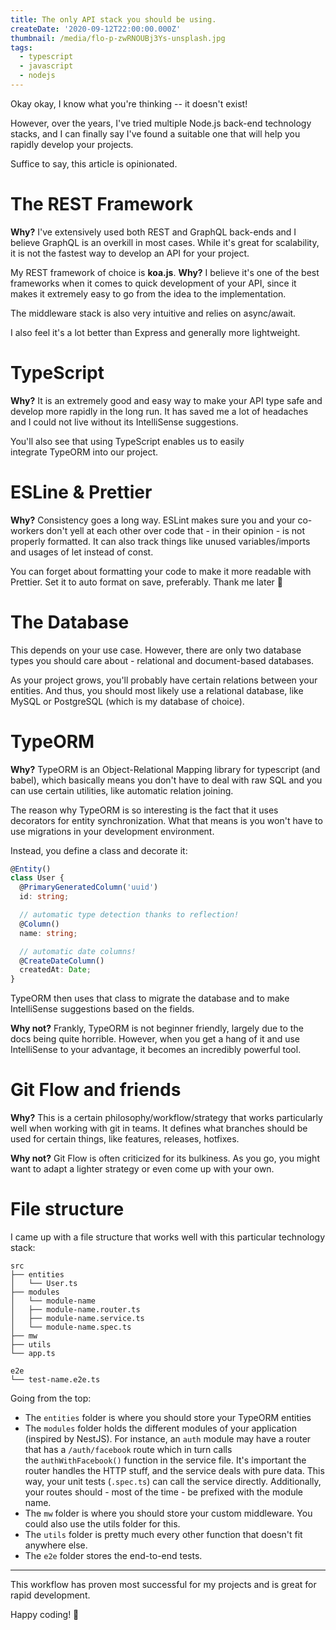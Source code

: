```yaml
---
title: The only API stack you should be using.
createDate: '2020-09-12T22:00:00.000Z'
thumbnail: /media/flo-p-zwRNOUBj3Ys-unsplash.jpg
tags:
  - typescript
  - javascript
  - nodejs
---
```


Okay okay, I know what you're thinking -- it doesn't exist!

However, over the years, I've tried multiple Node.js back-end technology stacks, and I can finally say I've found a suitable one that will help you rapidly develop your projects.

Suffice to say, this article is opinionated.

# The REST Framework

**Why?** I've extensively used both REST and GraphQL back-ends and I believe GraphQL is an overkill in most cases. While it's great for scalability, it is not the fastest way to develop an API for your project.

My REST framework of choice is **koa.js**.
**Why?** I believe it's one of the best frameworks when it comes to quick development of your API, since it makes it extremely easy to go from the idea to the implementation.

The middleware stack is also very intuitive and relies on async/await.

I also feel it's a lot better than Express and generally more lightweight.

# TypeScript

**Why?** It is an extremely good and easy way to make your API type safe and develop more rapidly in the long run. It has saved me a lot of headaches and I could not live without its IntelliSense suggestions.

You'll also see that using TypeScript enables us to easily integrate TypeORM into our project.

# ESLine & Prettier

**Why?** Consistency goes a long way. ESLint makes sure you and your co-workers don't yell at each other over code that - in their opinion - is not properly formatted. It can also track things like unused variables/imports and usages of let instead of const.

You can forget about formatting your code to make it more readable with Prettier. Set it to auto format on save, preferably. Thank me later 🙂

# The Database

This depends on your use case. However, there are only two database types you should care about - relational and document-based databases.

As your project grows, you'll probably have certain relations between your entities. And thus, you should most likely use a relational database, like MySQL or PostgreSQL (which is my database of choice).

# TypeORM

**Why?** TypeORM is an Object-Relational Mapping library for typescript (and babel), which basically means you don't have to deal with raw SQL and you can use certain utilities, like automatic relation joining.

The reason why TypeORM is so interesting is the fact that it uses decorators for entity synchronization. What that means is you won't have to use migrations in your development environment.

Instead, you define a class and decorate it:

```ts
@Entity()
class User {
  @PrimaryGeneratedColumn('uuid')
  id: string;

  // automatic type detection thanks to reflection!
  @Column()
  name: string;

  // automatic date columns!
  @CreateDateColumn()
  createdAt: Date;
}
```

TypeORM then uses that class to migrate the database and to make IntelliSense suggestions based on the fields.

**Why not?** Frankly, TypeORM is not beginner friendly, largely due to the docs being quite horrible. However, when you get a hang of it and use IntelliSense to your advantage, it becomes an incredibly powerful tool.

# Git Flow and friends

**Why?** This is a certain philosophy/workflow/strategy that works particularly well when working with git in teams. It defines what branches should be used for certain things, like features, releases, hotfixes.

**Why not?** Git Flow is often criticized for its bulkiness. As you go, you might want to adapt a lighter strategy or even come up with your own.

# File structure

I came up with a file structure that works well with this particular technology stack:

```text
src
├── entities
│   └── User.ts
├── modules
│   └── module-name
│   ├── module-name.router.ts
│   ├── module-name.service.ts
│   └── module-name.spec.ts
├── mw
├── utils
└── app.ts

e2e
└── test-name.e2e.ts
```

Going from the top:

* The `entities` folder is where you should store your TypeORM entities
* The `modules` folder holds the different modules of your application (inspired by NestJS). For instance, an `auth` module may have a router that has a `/auth/facebook` route which in turn calls the `authWithFacebook()` function in the service file. It's important the router handles the HTTP stuff, and the service deals with pure data. This way, your unit tests (`.spec.ts`) can call the service directly. Additionally, your routes should - most of the time - be prefixed with the module name.
* The `mw` folder is where you should store your custom middleware. You could also use the utils folder for this.
* The `utils` folder is pretty much every other function that doesn't fit anywhere else.
* The `e2e` folder stores the end-to-end tests.

***

This workflow has proven most successful for my projects and is great for rapid development.

Happy coding! 🎉

